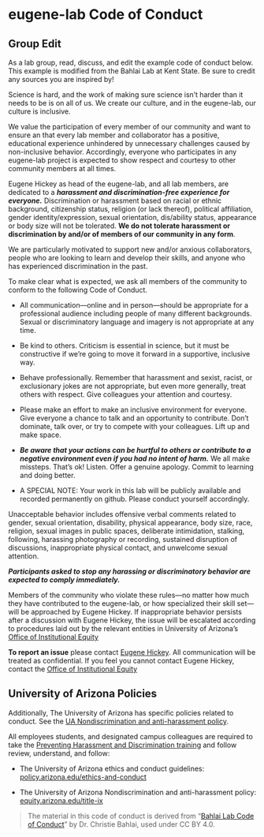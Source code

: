 # eugene-lab Code of Conduct

::: callout-important
## Group Edit

As a lab group, read, discuss, and edit the example code of conduct below.
This example is modified from the Bahlai Lab at Kent State.
Be sure to credit any sources you are inspired by!
:::

Science is hard, and the work of making sure science isn't harder than it needs to be is on all of us.
We create our culture, and in the eugene-lab, our culture is inclusive.

We value the participation of every member of our community and want to ensure an that every lab member and collaborator has a positive, educational experience unhindered by unnecessary challenges caused by non-inclusive behavior.
Accordingly, everyone who participates in any eugene-lab project is expected to show respect and courtesy to other community members at all times.

Eugene Hickey as head of the eugene-lab, and all lab members, are dedicated to a ***harassment and discrimination-free experience for everyone.*** Discrimination or harassment based on racial or ethnic background, citizenship status, religion (or lack thereof), political affiliation, gender identity/expression, sexual orientation, dis/ability status, appearance or body size will not be tolerated.
**We do not tolerate harassment or discrimination by and/or of members of our community in any form**.

We are particularly motivated to support new and/or anxious collaborators, people who are looking to learn and develop their skills, and anyone who has experienced discrimination in the past.

To make clear what is expected, we ask all members of the community to conform to the following Code of Conduct.

-   All communication—online and in person—should be appropriate for a professional audience including people of many different backgrounds.
    Sexual or discriminatory language and imagery is not appropriate at any time.

-   Be kind to others.
    Criticism is essential in science, but it must be constructive if we're going to move it forward in a supportive, inclusive way.

-   Behave professionally.
    Remember that harassment and sexist, racist, or exclusionary jokes are not appropriate, but even more generally, treat others with respect.
    Give colleagues your attention and courtesy.

-   Please make an effort to make an inclusive environment for everyone.
    Give everyone a chance to talk and an opportunity to contribute.
    Don't dominate, talk over, or try to compete with your colleagues.
    Lift up and make space.

-   ***Be aware that your actions can be hurtful to others or contribute to a negative environment even if you had no intent of harm.*** We all make missteps.
    That's ok!
    Listen.
    Offer a genuine apology.
    Commit to learning and doing better.

-   A SPECIAL NOTE: Your work in this lab will be publicly available and recorded permanently on github.
    Please conduct yourself accordingly.

Unacceptable behavior includes offensive verbal comments related to gender, sexual orientation, disability, physical appearance, body size, race, religion, sexual images in public spaces, deliberate intimidation, stalking, following, harassing photography or recording, sustained disruption of discussions, inappropriate physical contact, and unwelcome sexual attention.

***Participants asked to stop any harassing or discriminatory behavior are expected to comply immediately.***

Members of the community who violate these rules—no matter how much they have contributed to the eugene-lab, or how specialized their skill set—will be approached by Eugene Hickey.
If inappropriate behavior persists after a discussion with Eugene Hickey, the issue will be escalated according to procedures laid out by the relevant entities in University of Arizona's [Office of Institutional Equity](https://equity.arizona.edu/)

**To report an issue** please contact [Eugene Hickey](mailto:eugene.hickey@tudublin.ie).
All communication will be treated as confidential.
If you feel you cannot contact Eugene Hickey, contact the [Office of Institutional Equity](https://equity.arizona.edu/reporting)

## University of Arizona Policies

Additionally, The University of Arizona has specific policies related to conduct.
See the [UA Nondiscrimination and anti-harassment policy](https://policy.arizona.edu/human-resources/nondiscrimination-and-anti-harassment-policy).

All employees students, and designated campus colleagues are required to take the [Preventing Harassment and Discrimination training](https://equity.arizona.edu/training/online-training) and follow review, understand, and follow:

-   The University of Arizona ethics and conduct guidelines: [policy.arizona.edu/ethics-and-conduct](https://policy.arizona.edu/ethics-and-conduct)

-   The University of Arizona Nondiscrimination and anti-harassment policy: [equity.arizona.edu/title-ix](https://equity.arizona.edu/title-ix)

> The material in this code of conduct is derived from "[Bahlai Lab Code of Conduct](https://github.com/BahlaiLab/Policies/blob/master/Code_of_conduct.md)" by Dr. Christie Bahlai, used under CC BY 4.0.
